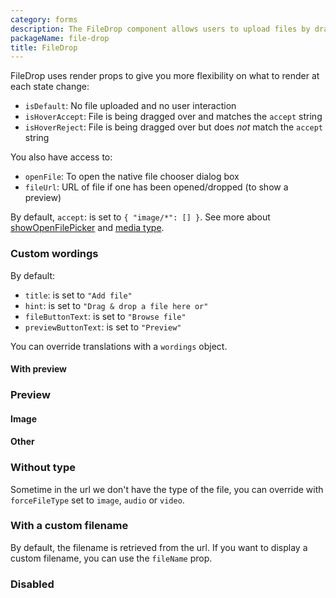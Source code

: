 ```yaml
---
category: forms
description: The FileDrop component allows users to upload files by dragging and dropping them into a designated area or by clicking to select files from their device. It simplifies the file upload process with an intuitive, user-friendly interface, providing visual feedback and handling multiple files. This component is ideal for applications that require easy and efficient file uploads, improving overall user experience.
packageName: file-drop
title: FileDrop
---
```


FileDrop uses render props to give you more flexibility on what to render at each state change:

- `isDefault`: No file uploaded and no user interaction
- `isHoverAccept`: File is being dragged over and matches the `accept` string
- `isHoverReject`: File is being dragged over but does _not_ match the `accept` string

You also have access to:

- `openFile`: To open the native file chooser dialog box
- `fileUrl`: URL of file if one has been opened/dropped (to show a preview)

By default, `accept`: is set to `{ "image/*": [] }`. See more about [showOpenFilePicker](https://developer.mozilla.org/en-US/docs/Web/API/window/showOpenFilePicker#examples) and [media type](https://developer.mozilla.org/en-US/docs/Web/HTTP/Basics_of_HTTP/MIME_types/Common_types).

### Custom wordings

By default:

- `title`: is set to `"Add file"`
- `hint`: is set to `"Drag & drop a file here or"`
- `fileButtonText`: is set to `"Browse file"`
- `previewButtonText`: is set to `"Preview"`

You can override translations with a `wordings` object.

<div data-playground="wordings.tsx" data-component="FileDrop"></div>

#### With preview

<div data-playground="preview.tsx" data-component="FileDrop"></div>

### Preview

#### Image

<div data-playground="image.tsx" data-component="FileDrop"></div>

#### Other

<div data-playground="others.tsx" data-component="FileDrop"></div>

### Without type

Sometime in the url we don't have the type of the file, you can override with `forceFileType` set to `image`, `audio` or `video`.

<div data-playground="no-type.tsx" data-component="FileDrop"></div>

### With a custom filename

By default, the filename is retrieved from the url. If you want to display a custom filename, you can use the `fileName` prop.

<div data-playground="custom-filename.tsx" data-component="FileDrop"></div>

### Disabled

<div data-playground="disabled.tsx" data-component="FileDrop"></div>
